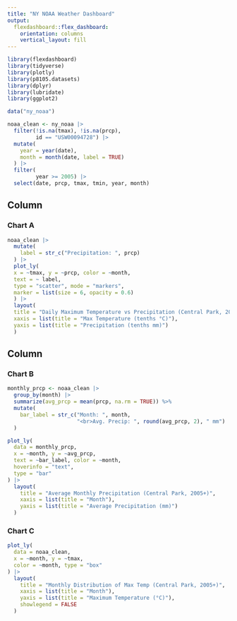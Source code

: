 ```yaml
---
title: "NY NOAA Weather Dashboard"
output: 
  flexdashboard::flex_dashboard:
    orientation: columns
    vertical_layout: fill
---
```


```r
library(flexdashboard)
library(tidyverse)
library(plotly)
library(p8105.datasets)
library(dplyr)
library(lubridate)
library(ggplot2)
```


```r
data("ny_noaa")

noaa_clean <- ny_noaa |> 
  filter(!is.na(tmax), !is.na(prcp),
         id == "USW00094728") |> 
  mutate(
    year = year(date),
    month = month(date, label = TRUE)
  ) |> 
  filter(
         year >= 2005) |> 
  select(date, prcp, tmax, tmin, year, month)
```

Column {data-width=650}
-----------------------------------------------------------------------

### Chart A

```r
noaa_clean |> 
  mutate(
    label = str_c("Precipitation: ", prcp) 
  ) |> 
  plot_ly(
  x = ~tmax, y = ~prcp, color = ~month,
  text = ~ label,
  type = "scatter", mode = "markers",
  marker = list(size = 6, opacity = 0.6)
  ) |> 
  layout(
  title = "Daily Maximum Temperature vs Precipitation (Central Park, 2005+)",
  xaxis = list(title = "Max Temperature (tenths °C)"),
  yaxis = list(title = "Precipitation (tenths mm)")
  )

```

Column {data-width=350}
-----------------------------------------------------------------------

### Chart B

```r
monthly_prcp <- noaa_clean |> 
  group_by(month) |> 
  summarize(avg_prcp = mean(prcp, na.rm = TRUE)) %>%
  mutate(
    bar_label = str_c("Month: ", month,
                      "<br>Avg. Precip: ", round(avg_prcp, 2), " mm")
  )

plot_ly(
  data = monthly_prcp,
  x = ~month, y = ~avg_prcp,
  text = ~bar_label, color = ~month,
  hoverinfo = "text",
  type = "bar"
) |> 
  layout(
    title = "Average Monthly Precipitation (Central Park, 2005+)",
    xaxis = list(title = "Month"),
    yaxis = list(title = "Average Precipitation (mm)")
  )
```


### Chart C

```r
plot_ly(
  data = noaa_clean,
  x = ~month, y = ~tmax,
  color = ~month, type = "box"
) |> 
  layout(
    title = "Monthly Distribution of Max Temp (Central Park, 2005+)",
    xaxis = list(title = "Month"),
    yaxis = list(title = "Maximum Temperature (°C)"),
    showlegend = FALSE 
  )

```

